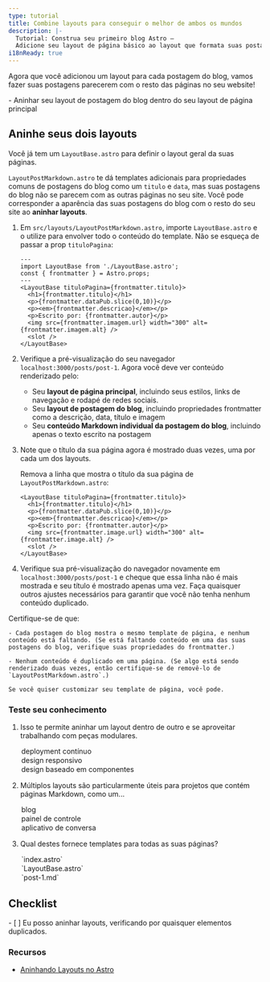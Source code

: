 ```yaml
---
type: tutorial
title: Combine layouts para conseguir o melhor de ambos os mundos
description: |-
  Tutorial: Construa seu primeiro blog Astro —
  Adicione seu layout de página básico ao layout que formata suas postagens do blog
i18nReady: true
---
```



Agora que você adicionou um layout para cada postagem do blog, vamos fazer suas postagens parecerem com o resto das páginas no seu website!

<PreCheck>
  - Aninhar seu layout de postagem do blog dentro do seu layout de página principal
</PreCheck>

## Aninhe seus dois layouts

Você já tem um `LayoutBase.astro` para definir o layout geral da suas páginas. 

`LayoutPostMarkdown.astro` te dá templates adicionais para propriedades comuns de postagens do blog como um `titulo` e `data`, mas suas postagens do blog não se parecem com as outras páginas no seu site. Você pode corresponder a aparência das suas postagens do blog com o resto do seu site ao **aninhar layouts**.


1. Em `src/layouts/LayoutPostMarkdown.astro`, importe `LayoutBase.astro` e o utilize para envolver todo o conteúdo do template. Não se esqueça de passar a prop `tituloPagina`:

    ```astro title="src/layouts/LayoutPostMarkdown.astro" ins={2,5,12}
    ---
    import LayoutBase from './LayoutBase.astro';
    const { frontmatter } = Astro.props;
    ---
    <LayoutBase tituloPagina={frontmatter.titulo}>
      <h1>{frontmatter.titulo}</h1>
      <p>{frontmatter.dataPub.slice(0,10)}</p>
      <p><em>{frontmatter.descricao}</em></p>
      <p>Escrito por: {frontmatter.autor}</p>
      <img src={frontmatter.imagem.url} width="300" alt={frontmatter.imagem.alt} />
      <slot />
    </LayoutBase>
    ```

2. Verifique a pré-visualização do seu navegador `localhost:3000/posts/post-1`. Agora você deve ver conteúdo renderizado pelo:

    - Seu **layout de página principal**, incluindo seus estilos, links de navegação e rodapé de redes sociais.
    - Seu **layout de postagem do blog**, incluindo propriedades frontmatter como a descrição, data, título e imagem
    - Seu **conteúdo Markdown individual da postagem do blog**, incluindo apenas o texto escrito na postagem

3. Note que o título da sua página agora é mostrado duas vezes, uma por cada um dos layouts.

    Remova a linha que mostra o título da sua página de `LayoutPostMarkdown.astro`:

    ```astro title="src/layouts/LayoutPostMarkdown.astro" del={2}
    <LayoutBase tituloPagina={frontmatter.titulo}>
      <h1>{frontmatter.titulo}</h1>
      <p>{frontmatter.dataPub.slice(0,10)}</p>
      <p><em>{frontmatter.descricao}</em></p>
      <p>Escrito por: {frontmatter.autor}</p>
      <img src={frontmatter.image.url} width="300" alt={frontmatter.image.alt} />
      <slot />
    </LayoutBase>
    ```

5. Verifique sua pré-visualização do navegador novamente em `localhost:3000/posts/post-1` e cheque que essa linha não é mais mostrada e seu título é mostrado apenas uma vez. Faça quaisquer outros ajustes necessários para garantir que você não tenha nenhum conteúdo duplicado.


  Certifique-se de que:

    - Cada postagem do blog mostra o mesmo template de página, e nenhum conteúdo está faltando. (Se está faltando conteúdo em uma das suas postagens do blog, verifique suas propriedades do frontmatter.)

    - Nenhum conteúdo é duplicado em uma página. (Se algo está sendo renderizado duas vezes, então certifique-se de removê-lo de `LayoutPostMarkdown.astro`.)

    Se você quiser customizar seu template de página, você pode.




<Box icon="question-mark">

### Teste seu conhecimento

1. Isso te permite aninhar um layout dentro de outro e se aproveitar trabalhando com peças modulares.

    <MultipleChoice>
      <Option>
        deployment contínuo
      </Option>
      <Option>
        design responsivo
      </Option>
      <Option isCorrect>
        design baseado em componentes
      </Option>
    </MultipleChoice>

2. Múltiplos layouts são particularmente úteis para projetos que contém páginas Markdown, como um...

    <MultipleChoice>
      <Option isCorrect>
        blog
      </Option>
      <Option>
        painel de controle
      </Option>
      <Option>
        aplicativo de conversa
      </Option>
    </MultipleChoice>

3. Qual destes fornece templates para todas as suas páginas?

    <MultipleChoice>
      <Option>
        `index.astro`
      </Option>
      <Option isCorrect>
        `LayoutBase.astro`
      </Option>
      <Option>
        `post-1.md`
      </Option>
    </MultipleChoice>
</Box>

<Box icon="check-list">

## Checklist

<Checklist>
- [ ] Eu posso aninhar layouts, verificando por quaisquer elementos duplicados.
</Checklist>
</Box>

### Recursos

- [Aninhando Layouts no Astro](/pt-br/core-concepts/layouts/#aninhando-layouts)
